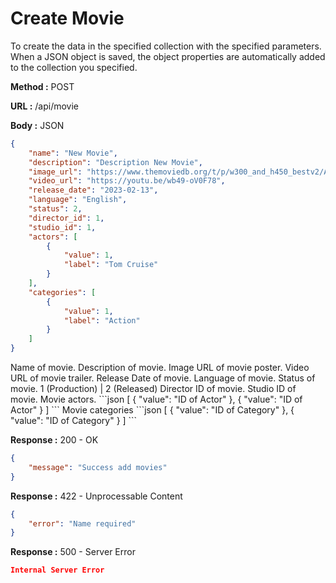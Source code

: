 
# Create Movie

To create the data in the specified collection with the specified parameters.
When a JSON object is saved, the object properties are automatically added to the collection you specified.

**Method :** <Badge>POST</Badge>

**URL :** <Badge variant="dark">/api/movie</Badge>

**Body :** <Badge variant="purple">JSON</Badge>

```json
{
	"name": "New Movie",
	"description": "Description New Movie",
	"image_url": "https://www.themoviedb.org/t/p/w300_and_h450_bestv2/AkJQpZp9WoNdj7pLYSj1L0RcMMN.jpg",
	"video_url": "https://youtu.be/wb49-oV0F78",
	"release_date": "2023-02-13",
	"language": "English",
	"status": 2,
	"director_id": 1,
	"studio_id": 1,
	"actors": [
		{
			"value": 1,
			"label": "Tom Cruise"
		}
	],
	"categories": [
		{
			"value": 1,
			"label": "Action"
		}
	]
}
```

<Param name="name" type="string" required={true}>
	Name of movie.
</Param>
<Param name="description" type="string">
	Description of movie.
</Param>
<Param name="image_url" type="string">
	Image URL of movie poster.
</Param>
<Param name="video_url" type="string">
	Video URL of movie trailer.
</Param>
<Param name="release_date" type="string (date)">
	Release Date of movie.
</Param>
<Param name="language" type="string">
	Language of movie.
</Param>
<Param name="status" type="integer">
	Status of movie. 1 (Production) | 2 (Released)
</Param>
<Param name="director_id" type="integer">
	Director ID of movie.
</Param>
<Param name="studio_id" type="integer">
	Studio ID of movie.
</Param>
<Param name="actors" type="array of object">
	Movie actors. 
	```json
	[
		{
			"value": "ID of Actor"
		},
		{
			"value": "ID of Actor"
		}
	]
	```
</Param>
<Param name="categories" type="array of object">
	Movie categories
	```json
	[
		{
			"value": "ID of Category"
		},
		{
			"value": "ID of Category"
		}
	]
	```
</Param>

**Response :** <BadgeOutline variant="success">200 - OK</BadgeOutline>

```json
{
	"message": "Success add movies"
}
```

**Response :** <BadgeOutline variant="info">422 - Unprocessable Content</BadgeOutline>

```json
{
	"error": "Name required"
}
```

**Response :** <BadgeOutline variant="danger">500 - Server Error</BadgeOutline>

```json
Internal Server Error
```
